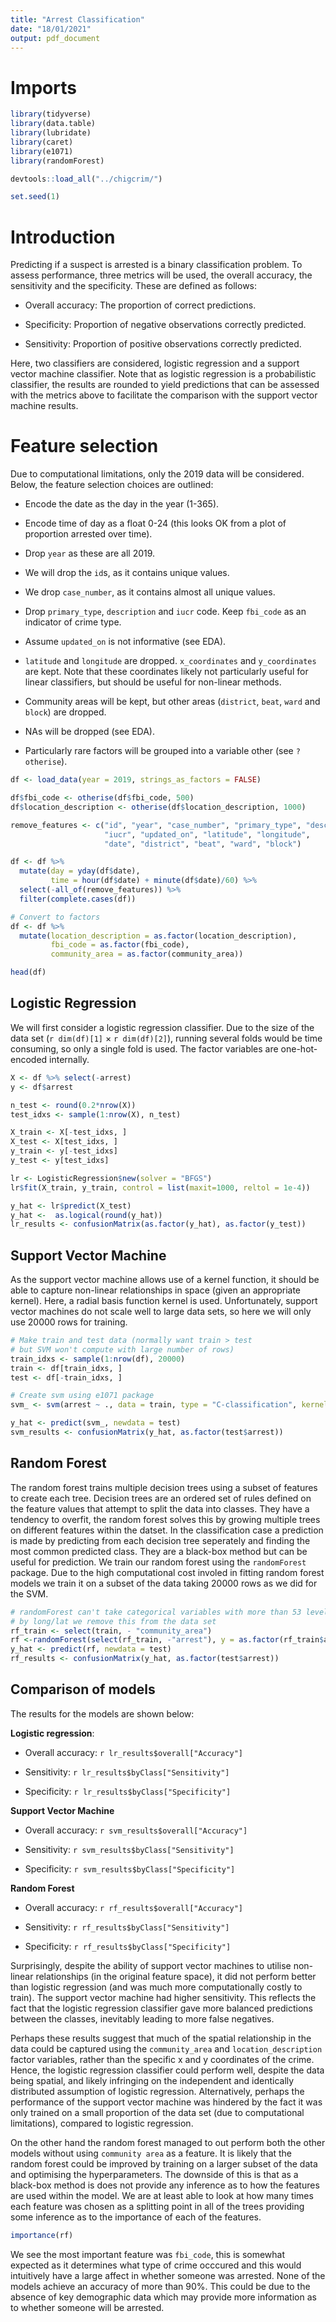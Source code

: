 ```yaml
---
title: "Arrest Classification"
date: "18/01/2021"
output: pdf_document
---
```


# Imports
```r
library(tidyverse)
library(data.table)
library(lubridate)
library(caret)
library(e1071)
library(randomForest)

devtools::load_all("../chigcrim/")

set.seed(1)
```


# Introduction
Predicting if a suspect is arrested is a binary classification problem. To assess performance, three metrics will be used, the overall accuracy, the sensitivity and the specificity. These are defined as follows:

- Overall accuracy: The proportion of correct predictions.

- Specificity: Proportion of negative observations correctly predicted.

- Sensitivity: Proportion of positive observations correctly predicted.

Here, two classifiers are considered, logistic regression and a support vector machine classifier. Note that as logistic regression is a probabilistic classifier, the results are rounded to yield predictions that can be assessed with the metrics above to facilitate the comparison with the support vector machine results.

# Feature selection
Due to computational limitations, only the 2019 data will be considered. Below, the feature selection choices are outlined:

- Encode the date as the day in the year (1-365).

- Encode time of day as a float 0-24 (this looks OK from a plot of proportion arrested over time).

- Drop `year` as these are all 2019.

- We will drop the `id`s, as it contains unique values.

- We drop `case_number`, as it contains almost all unique values.

- Drop `primary_type`, `description` and `iucr` code. Keep `fbi_code` as an indicator of crime type.

- Assume `updated_on` is not informative (see EDA).

- `latitude` and `longitude` are dropped. `x_coordinates` and `y_coordinates` are kept. Note that these coordinates likely not particularly useful for linear classifiers, but should be useful for non-linear methods.

- Community areas will be kept, but other areas (`district`, `beat`, `ward` and `block`) are dropped.

- NAs will be dropped (see EDA).

- Particularly rare factors will be grouped into a variable other (see `?otherise`).


```r
df <- load_data(year = 2019, strings_as_factors = FALSE)

df$fbi_code <- otherise(df$fbi_code, 500)
df$location_description <- otherise(df$location_description, 1000)

remove_features <- c("id", "year", "case_number", "primary_type", "description",
                     "iucr", "updated_on", "latitude", "longitude",
                     "date", "district", "beat", "ward", "block")

df <- df %>%
  mutate(day = yday(df$date),
         time = hour(df$date) + minute(df$date)/60) %>%
  select(-all_of(remove_features)) %>%
  filter(complete.cases(df))

# Convert to factors
df <- df %>%
  mutate(location_description = as.factor(location_description),
         fbi_code = as.factor(fbi_code),
         community_area = as.factor(community_area))

head(df)
```

## Logistic Regression
We will first consider a logistic regression classifier. Due to the size of the data set (`r dim(df)[1]` $\times$ `r dim(df)[2]`), running several folds would be time consuming, so only a single fold is used. The factor variables are one-hot-encoded internally.
```r
X <- df %>% select(-arrest)
y <- df$arrest

n_test <- round(0.2*nrow(X))
test_idxs <- sample(1:nrow(X), n_test)

X_train <- X[-test_idxs, ]
X_test <- X[test_idxs, ]
y_train <- y[-test_idxs]
y_test <- y[test_idxs]

lr <- LogisticRegression$new(solver = "BFGS")
lr$fit(X_train, y_train, control = list(maxit=1000, reltol = 1e-4))

y_hat <- lr$predict(X_test)
y_hat <-  as.logical(round(y_hat))
lr_results <- confusionMatrix(as.factor(y_hat), as.factor(y_test))
```

## Support Vector Machine
As the support vector machine allows use of a kernel function, it should be able to capture non-linear relationships in space (given an appropriate kernel). Here, a radial basis function kernel is used. Unfortunately, support vector machines do not scale well to large data sets, so here we will only use 20000 rows for training.
```r
# Make train and test data (normally want train > test
# but SVM won't compute with large number of rows)
train_idxs <- sample(1:nrow(df), 20000)
train <- df[train_idxs, ]
test <- df[-train_idxs, ]

# Create svm using e1071 package
svm_ <- svm(arrest ~ ., data = train, type = "C-classification", kernel = "radial", cachesize = 120)

y_hat <- predict(svm_, newdata = test)
svm_results <- confusionMatrix(y_hat, as.factor(test$arrest))

```

## Random Forest
The random forest trains multiple decision trees using a subset of features to create each tree. Decision trees are an ordered set of rules defined on the feature values that attempt to split the data into classes. They have a tendency to overfit, the random forest solves this by growing multiple trees on different features within the datset. In the classification case a prediction is made by predicting from each decision tree seperately and finding the most common predicted class. They are a black-box method but can be useful for prediction. We train our random forest using the `randomForest` package. Due to the high computational cost involed in fitting random forest models we train it on a subset of the data taking 20000 rows as we did for the SVM.

```r
# randomForest can't take categorical variables with more than 53 levels, as spatial information should be captured
# by long/lat we remove this from the data set
rf_train <- select(train, - "community_area") 
rf <-randomForest(select(rf_train, -"arrest"), y = as.factor(rf_train$arrest))
y_hat <- predict(rf, newdata = test)
rf_results <- confusionMatrix(y_hat, as.factor(test$arrest))
```

## Comparison of models
The results for the models are shown below:

**Logistic regression**:

- Overall accuracy: `r lr_results$overall["Accuracy"]`

- Sensitivity: `r lr_results$byClass["Sensitivity"]`

- Specificity: `r lr_results$byClass["Specificity"]`

**Support Vector Machine**

- Overall accuracy: `r svm_results$overall["Accuracy"]`

- Sensitivity: `r svm_results$byClass["Sensitivity"]`

- Specificity: `r svm_results$byClass["Specificity"]`

**Random Forest**

- Overall accuracy: `r rf_results$overall["Accuracy"]`

- Sensitivity: `r rf_results$byClass["Sensitivity"]`

- Specificity: `r rf_results$byClass["Specificity"]`

Surprisingly, despite the ability of support vector machines to utilise non-linear relationships (in the original feature space), it did not perform better than logistic regression (and was much more computationally costly to train). The support vector machine had higher sensitivity. This reflects the fact that the logistic regression classifier gave more balanced predictions between the classes, inevitably leading to more false negatives.

Perhaps these results suggest that much of the spatial relationship in the data could be captured using the `community_area` and `location_description` factor variables, rather than the specific x and y coordinates of the crime. Hence, the logistic regression classifier could perform well, despite the data being spatial, and likely infringing on the independent and identically distributed assumption of logistic regression. Alternatively, perhaps the performance of the support vector machine was hindered by the fact it was only trained on a small proportion of the data set (due to computational limitations), compared to logistic regression.

On the other hand the random forest managed to out perform both the other models without using `community area` as a feature. It is likely that the random forest could be improved by training on a larger subset of the data and optimising the hyperparameters. The downside of this is that as a black-box method is does not provide any inference as to how the features are used within the model. We are at least able to look at how many times each feature was chosen as a splitting point in all of the trees providing some inference as to the importance of each of the features. 

```r
importance(rf)
```

We see the most important feature was `fbi_code`, this is somewhat expected as it determines what type of crime occcured and this would intuitively have a large affect in whether someone was arrested. None of the models achieve an accuracy of more than 90%. This could be due to the absence of key demographic data which may provide more information as to whether someone will be arrested.

